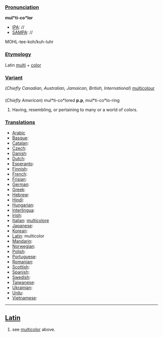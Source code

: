 ===[[Pronunciation]]===

'''mul*ti-co*lor'''
*[[IPA]]: //
*[[SAMPA]]: //
MOHL-tee-koh/kuh-luhr
===[[Etymology]]===

Latin [[multi]] + [[color]]
===[[Variant]]===

(''Chiefly Canadian, Australian, Jamaican, British, International'')
[[multicolour]]
===[[]]===

(''Chiefly American'')
mul*ti-co*lored '''p.p''', mul*ti-co*lo-ring
#Having, resembling, or pertaining to many or a world of colors.
===[[Translations]]===

*[[Arabic]]
*[[Basque]]:
*[[Catalan]]:
*[[Czech]]:
*[[Danish]]:
*[[Dutch]]:
*[[Esperanto]]:
*[[Finnish]]:
*[[French]]:
*[[Frisian]]:
*[[German]]:
*[[Greek]]: 
*[[Hebrew]]:
*[[Hindi]]:
*[[Hungarian]]:
*[[Interlingua]]:
*[[Irish]]:
*[[Italian]]: [[multicolore]]
*[[Japanese]]:
*[[Korean]]:
*[[Latin]]: multicolor
*[[Mandarin]]:
*[[Norwegian]]:
*[[Polish]]:
*[[Portuguese]]:
*[[Romanian]]:
*[[Scottish]]:
*[[Spanish]]:
*[[Swedish]]:
*[[Taiwanese]]:
*[[Ukrainian]]:
*[[Urdu]]:
*[[Vietnamese]]:
----
==[[Latin]]==

# see [[multicolor]] above.